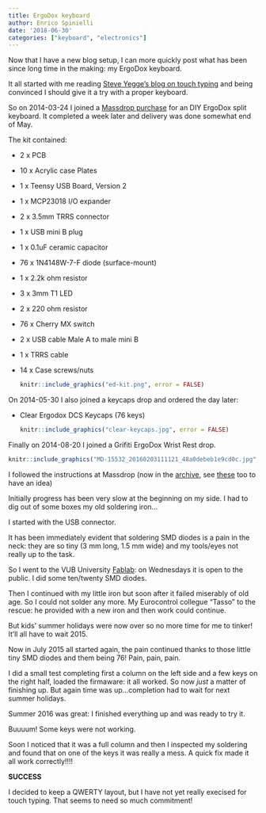 ```yaml
---
title: ErgoDox keyboard
author: Enrico Spinielli
date: '2018-06-30'
categories: ["keyboard", "electronics"]
---
```



Now that I have a new blog setup, I can more quickly post
what has been since long time in the making: my ErgoDox keyboard.

It all started with me reading [Steve Yegge's blog on touch typing](https://steve-yegge.blogspot.be/2008/09/programmings-dirtiest-little-secret.html)
and being convinced I should give it a try with a proper keyboard.

So on 2014-03-24 I joined a [Massdrop purchase](https://www.massdrop.com/buy/ergodox)
for an DIY ErgoDox split keyboard.
It completed a week later and delivery was done somewhat end of May.

The kit contained:

* 2 x PCB
* 10 x Acrylic case Plates
* 1 x Teensy USB Board, Version 2
* 1 x MCP23018 I/O expander
* 2 x 3.5mm TRRS connector
* 1 x USB mini B plug
* 1 x 0.1uF ceramic capacitor
* 76 x 1N4148W-7-F diode (surface-mount)
* 1 x 2.2k ohm resistor
* 3 x 3mm T1 LED
* 2 x 220 ohm resistor
* 76 x Cherry MX switch
* 2 x USB cable Male A to male mini B
* 1 x TRRS cable
* 14 x Case screws/nuts

  ```r
  knitr::include_graphics("ed-kit.png", error = FALSE)
  ```




On 2014-05-30 I also joined a keycaps drop and ordered the day later:

* Clear Ergodox DCS Keycaps (76 keys)

  ```r
  knitr::include_graphics("clear-keycaps.jpg", error = FALSE)
  ```


Finally on 2014-08-20 I joined a  Grifiti ErgoDox Wrist Rest drop.

```r
knitr::include_graphics("MD-15532_20160203111121_48a0debeb1e9cd0c.jpg", error = FALSE)
```


I followed the instructions at Massdrop (now in the [archive](https://archive.is/Skgwl),
see [these](https://www.ergodox.io/#guide) too to have an idea)

Initially progress has been very slow at the beginning on my side.
I had to dig out of some boxes my old soldering iron...

I started with the USB connector.

It has been immediately evident that soldering SMD diodes is a pain in the neck:
they are so tiny (3 mm long, 1.5 mm wide) and my tools/eyes not really up to the task.

So I went to the VUB University [Fablab](https://www.fablab-brussels.be/fablab-english/):
on Wednesdays it is open to the public. I did some ten/twenty SMD diodes.

Then I continued with my little iron but soon after it failed miserably of old age.
So I could not solder any more. My Eurocontrol collegue "Tasso" to the rescue:
he provided with a new iron and then work could continue.

But kids' summer holidays were now over so no more time for me to tinker!
It'll all have to wait 2015.

Now in July 2015 all started again, the pain continued thanks to those little
tiny SMD diodes and them being 76! Pain, pain, pain.

I did a small test completing first a column on the left side and a few keys on the
right half, loaded the firmaware: it all worked. So now _just_ a matter of finishing up.
But again time was up...completion had to wait for next summer holidays.


Summer 2016 was great: I finished everything up and was ready to try it.

Buuuum! Some keys were not working.

Soon I noticed that it was a full column and then I inspected my soldering and found
that on one of the keys it was really a mess.
A quick fix made it all work correctly!!!!

**SUCCESS**

I decided to keep a QWERTY layout, but I have not yet really execised for touch typing.
That seems to need so much commitment!

